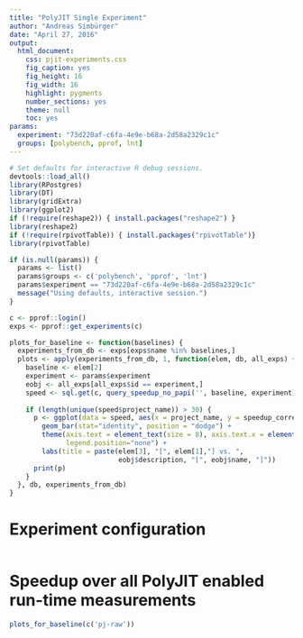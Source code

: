 ```yaml
---
title: "PolyJIT Single Experiment"
author: "Andreas Simbürger"
date: "April 27, 2016"
output:
  html_document:
    css: pjit-experiments.css
    fig_caption: yes
    fig_height: 16
    fig_width: 16
    highlight: pygments
    number_sections: yes
    theme: null
    toc: yes
params:
  experiment: "73d220af-c6fa-4e9e-b68a-2d58a2329c1c"
  groups: [polybench, pprof, lnt]
---
```



```r
# Set defaults for interactive R debug sessions.
devtools::load_all()
library(RPostgres)
library(DT)
library(gridExtra)
library(ggplot2)
if (!require(reshape2)) { install.packages("reshape2") }
library(reshape2)
if (!require(rpivotTable)) { install.packages("rpivotTable")}
library(rpivotTable)

if (is.null(params)) {
  params <- list()
  params$groups <- c('polybench', 'pprof', 'lnt')
  params$experiment == "73d220af-c6fa-4e9e-b68a-2d58a2329c1c"
  message("Using defaults, interactive session.")
}

c <- pprof::login()
exps <- pprof::get_experiments(c)

plots_for_baseline <- function(baselines) {
  experiments_from_db <- exps[exps$name %in% baselines,]
  plots <- apply(experiments_from_db, 1, function(elem, db, all_exps) {
    baseline <- elem[2]
    experiment <- params$experiment
    eobj <- all_exps[all_exps$id == experiment,]
    speed <- sql.get(c, query_speedup_no_papi('', baseline, experiment))
    
    if (length(unique(speed$project_name)) > 30) {
      p <- ggplot(data = speed, aes(x = project_name, y = speedup_corrected, fill = factor(cores))) +
        geom_bar(stat="identity", position = "dodge") +
        theme(axis.text = element_text(size = 8), axis.text.x = element_text(angle = 45, hjust = 1),
              legend.position="none") +
        labs(title = paste(elem[3], "[", elem[1],"] vs. ",
                           eobj$description, "[", eobj$name, "]"))
      print(p)
    }
  }, db, experiments_from_db)
}
```


# Experiment configuration

```r
```

# Speedup over all PolyJIT enabled run-time measurements

```r
plots_for_baseline(c('pj-raw'))
```
